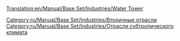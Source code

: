 [[Translation:en/Manual/Base Set/Industries/Water Tower]]

{{ru/Manual/Base Set/Industries/Промышленность| Изображение=en/Manual/Base Set/Industries/Water tower.gif
| имя=Водонапорная башня
| Климат=[[ru/Manual/Климат| Субтропический]]
| Принимает=[[ru/Manual/Base Set/Cargos/Вода|Вода]]
| Производит=ничего
| Примечания= Не представлена в других [[ru/Manual/Климат | климатах]].
Может располагаться только в городе в районе пустыни.
}}

{{ru/Manual/Base Set/Industries/Navbox Промышленность}}

[[Category:ru/Manual/Base Set/Industries/Вторичные отрасли]]
[[Category:ru/Manual/Base Set/Industries/Отрасли субтропического климата]]